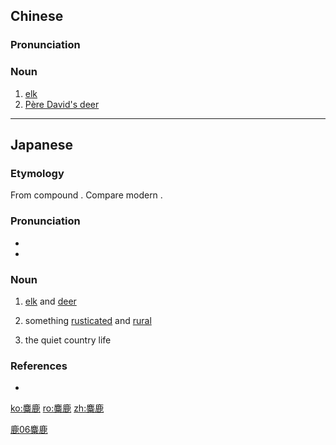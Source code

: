 ==Chinese==
{{zh-forms}}

===Pronunciation===
{{zh-pron
|m=mílù
|c=mei4 luk6-2
|mn=bî-lo̍k
|cat=n
}}

===Noun===
{{zh-noun}}

# [[elk]]
# [[Père David's deer]]

[[Category:zh:Mammals|鹿06麋鹿]]

----

==Japanese==
{{ja-kanjitab|び|ろく|yomi=on}}

===Etymology===
From {{etyl|ltc|ja|sort=ひろく'}} compound {{m|ltc|麋鹿|tr=*myi *luk}}. Compare modern {{cog|zh|麋鹿|tr=mílù}}.

===Pronunciation===
* {{l|ja|sc=Latn|音読み|On'yomi}}
* {{IPA|lang=ja|[biɺ̠o̞kɯᵝ]}}

===Noun===
{{ja-noun|びろく}}

# [[elk]] and [[deer]]
# {{lb|ja|sort=ひろく'|figuratively}} something [[rusticated]] and [[rural]]
# {{lb|ja|sort=ひろく'|figuratively|humble}} the quiet country life

===References===
* {{R:Kokugo Dai Jiten}}

[[ko:麋鹿]]
[[ro:麋鹿]]
[[zh:麋鹿]]